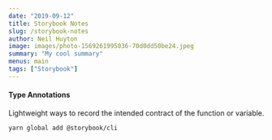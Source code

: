 ```yaml
---
date: "2019-09-12"
title: Storybook Notes
slug: /storybook-notes
author: Neil Huyton
image: images/photo-1569261995036-70d0dd50be24.jpeg
summary: "My cool summary"
menus: main
tags: ["Storybook"]
---
```


#### Type Annotations

Lightweight ways to record the intended contract of the function or variable.

`yarn global add @storybook/cli`
